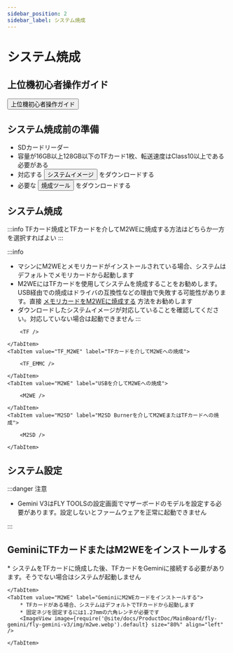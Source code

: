```yaml
---
sidebar_position: 2
sidebar_label: システム焼成
---
```



# システム焼成

## 上位機初心者操作ガイド

<Button variant="contained" disableElevation component="a" rel="noopener" href="/docs/DebugDoc/baodian/host/">上位機初心者操作ガイド</Button>

## システム焼成前の準備

* SDカードリーダー
* 容量が16GB以上128GB以下のTFカード1枚、転送速度はClass10以上である必要がある
* 対応する <Button variant="contained" disableElevation component="a" rel="noopener" href="/docs/ResDownload/system-img/fly-Gemini">システムイメージ</Button> をダウンロードする
* 必要な <Button variant="contained" disableElevation component="a" rel="noopener" href="/docs/ResDownload/auxiliary_software/">焼成ツール</Button> をダウンロードする

## システム焼成

:::info
TFカード焼成とTFカードを介してM2WEに焼成する方法はどちらか一方を選択すればよい
:::

:::info
* マシンにM2WEとメモリカードがインストールされている場合、システムはデフォルトでメモリカードから起動します
* M2WEにはTFカードを使用してシステムを焼成することをお勧めします。USB経由での焼成はドライバの互換性などの理由で失敗する可能性があります。直接 [メモリカードをM2WEに焼成する](https://mellow-next.klipper.cn/docs/ProductDoc/SBC/fly-pi-v2/fly-os) 方法をお勧めします
* ダウンロードしたシステムイメージが対応していることを確認してください。対応していない場合は起動できません
:::

<Tabs>
    <TabItem value="TF" label="TFカードへの焼成" default>
        
        <TF />
        
    </TabItem>
    <TabItem value="TF_M2WE" label="TFカードを介してM2WEへの焼成">
        
        <TF_EMMC />

    </TabItem>
    <TabItem value="M2WE" label="USBを介してM2WEへの焼成">
        
        <M2WE />

    </TabItem>
    <TabItem value="M2SD" label="M2SD Burnerを介してM2WEまたはTFカードへの焼成">
        
        <M2SD />

    </TabItem>
</Tabs>

## システム設定

<CONFIG />

:::danger 注意

* Gemini V3はFLY TOOLSの設定画面でマザーボードのモデルを設定する必要があります。設定しないとファームウェアを正常に起動できません

:::

## GeminiにTFカードまたはM2WEをインストールする

<Tabs>
    <TabItem value="TF" label="GeminiにTFカードをインストールする" default>
        * システムをTFカードに焼成した後、TFカードをGeminiに接続する必要があります。そうでない場合はシステムが起動しません
        <ImageView image={require('@site/docs/ProductDoc/MainBoard/fly-gemini/fly-gemini-v3/img/tf.webp').default} size="80%" align="left" />  

    </TabItem>
    <TabItem value="M2WE" label="GeminiにM2WEカードをインストールする">
        * TFカードがある場合、システムはデフォルトでTFカードから起動します
        * 固定ネジを固定するには1.27mmの六角レンチが必要です
        <ImageView image={require('@site/docs/ProductDoc/MainBoard/fly-gemini/fly-gemini-v3/img/m2we.webp').default} size="80%" align="left" />  

    </TabItem>
</Tabs>
